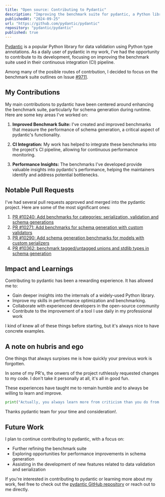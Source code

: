 ```yaml
---
title: "Open source: Contributing to Pydantic"
description: "Improving the benchmark suite for pydantic, a Python library I use daily for data validation."
publishedAt: "2024-09-25"
url: "https://github.com/pydantic/pydantic"
repository: "pydantic/pydantic"
published: true
---
```


[Pydantic](https://github.com/pydantic/pydantic) is a popular Python library for data validation using Python type annotations. As a daily user of pydantic in my work, I've had the opportunity to contribute to its development, focusing on improving the benchmark suite used in their continuous integration (CI) pipeline.

Among many of the posible routes of contrbution, I decided to focus on the benchmark suite outlines on Issue [#9711](https://github.com/pydantic/pydantic/issues/9711).

## My Contributions

My main contributions to pydantic have been centered around enhancing the benchmark suite, particularly for schema generation during runtime. Here are some key areas I've worked on:

1. **Improved Benchmark Suite:** I've created and improved benchmarks that measure the performance of schema generation, a critical aspect of pydantic's functionality.

2. **CI Integration:** My work has helped to integrate these benchmarks into the project's CI pipeline, allowing for continuous performance monitoring.

3. **Performance Insights:** The benchmarks I've developed provide valuable insights into pydantic's performance, helping the maintainers identify and address potential bottlenecks.

## Notable Pull Requests

I've had several pull requests approved and merged into the pydantic project. Here are some of the most significant ones:

1. [PR #10240: Add benchmarks for categories: serialization, validation and schema generations](https://github.com/pydantic/pydantic/pull/10240)
2. [PR #10271: Add benchmarks for schema generation with custom validators](https://github.com/pydantic/pydantic/pull/10271)
3. [PR #10290: Add schema generation benchmarks for models with custom serializers](https://github.com/pydantic/pydantic/pull/10290)
4. [PR #10362: benchmark tagged/untagged unions and stdlib types in schema generation](https://github.com/pydantic/pydantic/pull/10362)

## Impact and Learnings

Contributing to pydantic has been a rewarding experience. It has allowed me to:

- Gain deeper insights into the internals of a widely-used Python library.
- Improve my skills in performance optimization and benchmarking.
- Collaborate with experienced developers in the open-source community
- Contribute to the improvement of a tool I use daily in my professional work

I kind of knew all of these things before starting, but it's always nice to have concrete examples.

## A note on hubris and ego

One things that always surpises me is how quickly your previous work is forgotten. 

In some of my PR's, the onwers of the project ruthlessly requested changes to my code. I don't take it personally at all, it's all in good fun.

These experiences have taught me to remain humble and to always be willing to learn and improve.

```python
print("Actually, you always learn more from criticism than you do from praise.")
```


Thanks pydantic team for your time and consideration!.

## Future Work

I plan to continue contributing to pydantic, with a focus on:

- Further refining the benchmark suite
- Exploring opportunities for performance improvements in schema generation
- Assisting in the development of new features related to data validation and serialization

If you're interested in contributing to pydantic or learning more about my work, feel free to check out the [pydantic GitHub repository](https://github.com/pydantic/pydantic) or reach out to me directly.
